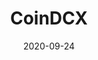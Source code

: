 ---
title: CoinDCX
category: Exchanges & wallet
status: publish
date: 2020-09-24
slug: A short description for this item
website:
twitter:
logo:
featured_img: https://wp.gcap1.iotex.io/wp-content/uploads/2020/09/coindcx.png
telegram:
---